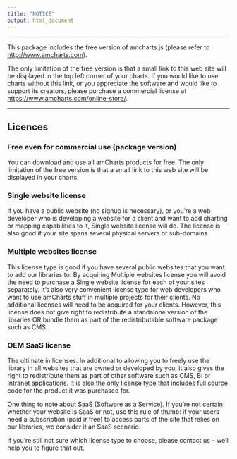 ```yaml
---
title: "NOTICE"
output: html_document
---
```


---
This package includes the free version of amcharts.js (please refer to [http://www.amcharts.com][amcharts_home]).

The only limitation of the free version is that a small link to this web site will be displayed in the top left corner of your charts. If you would like to use charts without this link, or you appreciate the software and would like to support its creators, please purchase a commercial license at [https://www.amcharts.com/online-store/][amcharts_store].

___

## Licences

### Free even for commercial use (package version)

You can download and use all amCharts products for free. The only limitation of the free version is that a small link to this web site will be displayed in your charts.

### Single website license

If you have a public website (no signup is necessary), or you’re a web developer who is developing a website for a client and want to add charting or mapping capabilities to it, Single website license will do. The license is also good if your site spans several physical servers or sub-domains.

 
### Multiple websites license

This license type is good if you have several public websites that you want to add our libraries to. By acquiring Multiple websites license you will avoid the need to purchase a Single website license for each of your sites separately.
It’s also very convenient license type for web developers who want to use amCharts stuff in multiple projects for their clients. No additional licenses will need to be acquired for your clients. However, this license does not give right to redistribute a standalone version of the libraries OR bundle them as part of the redistributable software package such as CMS.

 
### OEM SaaS license

The ultimate in licenses. In additional to allowing you to freely use the library in all websites that are owned or developed by you, it also gives the right to redistribute them as part of other software such as CMS, BI or Intranet applications. It is also the only license type that includes full source code for the product it was purchased for.

One thing to note about SaaS (Software as a Service). If you’re not certain whether your website is SaaS or not, use this rule of thumb: if your users need a subscription (paid ir free) to access parts of the site that relies on our libraries, we consider it an SaaS scenario.

If you’re still not sure which license type to choose, please contact us – we’ll help you to figure that out.

[amcharts_home]: http://www.amcharts.com "amcharts_home"
[amcharts_store]: http://www.amcharts.com "amcharts_store"


